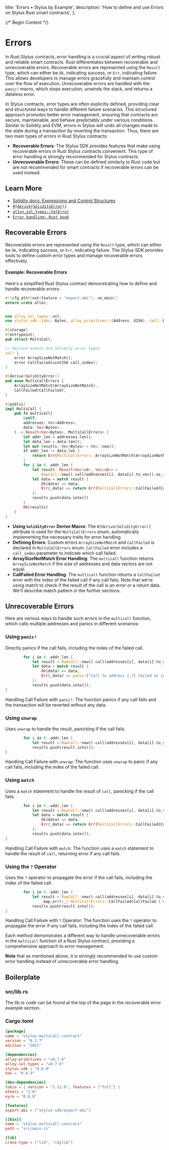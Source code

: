   title: 'Errors • Stylus by Example',
  description: 'How to define and use Errors on Stylus Rust smart contracts',
};

{/* Begin Content */}

# Errors

In Rust Stylus contracts, error handling is a crucial aspect of writing robust and reliable smart contracts. Rust differentiates between recoverable and unrecoverable errors. Recoverable errors are represented using the `Result` type, which can either be `Ok`, indicating success, or `Err`, indicating failure. This allows developers to manage errors gracefully and maintain control over the flow of execution. Unrecoverable errors are handled with the `panic!` macro, which stops execution, unwinds the stack, and returns a dataless error.

In Stylus contracts, error types are often explicitly defined, providing clear and structured ways to handle different failure scenarios. This structured approach promotes better error management, ensuring that contracts are secure, maintainable, and behave predictably under various conditions. Similar to Solidity and EVM, errors in Stylus will undo all changes made to the state during a transaction by reverting the transaction. Thus, there are two main types of errors in Rust Stylus contracts:

- **Recoverable Errors**: The Stylus SDK provides features that make using recoverable errors in Rust Stylus contracts convenient. This type of error handling is strongly recommended for Stylus contracts.
- **Unrecoverable Errors**: These can be defined similarly to Rust code but are not recommended for smart contracts if recoverable errors can be used instead.

## Learn More

- [Solidity docs: Expressions and Control Structures](https://docs.soliditylang.org/en/latest/control-structures.html)
- [`#[derive(SolidityError)]`](https://docs.rs/stylus-sdk/latest/stylus_sdk/prelude/derive.SolidityError.html)
- [`alloy_sol_types::SolError`](https://docs.rs/alloy-sol-types/latest/alloy_sol_types/trait.SolError.html)
- [`Error handling: Rust book`](https://doc.rust-lang.org/book/ch09-00-error-handling.html)

## Recoverable Errors

Recoverable errors are represented using the `Result` type, which can either be `Ok`, indicating success, or `Err`, indicating failure. The Stylus SDK provides tools to define custom error types and manage recoverable errors effectively.

#### Example: Recoverable Errors

Here's a simplified Rust Stylus contract demonstrating how to define and handle recoverable errors:

```rust
#![cfg_attr(not(feature = "export-abi"), no_main)]
extern crate alloc;


use alloy_sol_types::sol;
use stylus_sdk::{abi::Bytes, alloy_primitives::{Address, U256}, call::RawCall, prelude::*};

#[storage]
#[entrypoint]
pub struct MultiCall;

// Declare events and Solidity error types
sol! {
    error ArraySizeNotMatch();
    error CallFailed(uint256 call_index);
}

#[derive(SolidityError)]
pub enum MultiCallErrors {
    ArraySizeNotMatch(ArraySizeNotMatch),
    CallFailed(CallFailed),
}

#[public]
impl MultiCall {
    pub fn multicall(
        &self,
        addresses: Vec<Address>,
        data: Vec<Bytes>,
    ) -> Result<Vec<Bytes>, MultiCallErrors> {
        let addr_len = addresses.len();
        let data_len = data.len();
        let mut results: Vec<Bytes> = Vec::new();
        if addr_len != data_len {
            return Err(MultiCallErrors::ArraySizeNotMatch(ArraySizeNotMatch {}));
        }
        for i in 0..addr_len {
            let result: Result<Vec<u8>, Vec<u8>> =
                RawCall::new().call(addresses[i], data[i].to_vec().as_slice());
            let data = match result {
                Ok(data) => data,
                Err(_data) => return Err(MultiCallErrors::CallFailed(CallFailed { call_index: U256::from(i) })),
            };
            results.push(data.into())
        }
        Ok(results)
    }
}
```

- **Using `SolidityError` Derive Macro**: The `#[derive(SolidityError)]` attribute is used for the `MultiCallErrors` enum, automatically implementing the necessary traits for error handling.
- **Defining Errors**: Custom errors `ArraySizeNotMatch` and `CallFailed` is declared in `MultiCallErrors` enum. `CallFailed` error includes a `call_index` parameter to indicate which call failed.
- **ArraySizeNotMatch Error Handling**: The `multicall` function returns `ArraySizeNotMatch` if the size of addresses and data vectors are not equal.
- **CallFailed Error Handling**: The `multicall` function returns a `CallFailed` error with the index of the failed call if any call fails. Note that we're using match to check if the result of the call is an error or a return data. We'll describe match pattern in the further sections.

## Unrecoverable Errors

Here are various ways to handle such errors in the `multicall` function, which calls multiple addresses and panics in different scenarios:

### Using `panic!`

Directly panics if the call fails, including the index of the failed call.

```rust
        for i in 0..addr_len {
            let result = RawCall::new().call(addresses[i], data[i].to_vec().as_slice());
            let data = match result {
                Ok(data) => data,
                Err(_data) => panic!("Call to address {:?} failed at index {}", addresses[i], i),
            };
            results.push(data.into());
}
```

Handling Call Failure with `panic!`: The function panics if any call fails and the transaction will be reverted without any data.

### Using `unwrap`

Uses `unwrap` to handle the result, panicking if the call fails.

```rust
        for i in 0..addr_len {
            let result = RawCall::new().call(addresses[i], data[i].to_vec().as_slice()).unwrap();
            results.push(result.into());
}
```

Handling Call Failure with `unwrap`: The function uses `unwrap` to panic if any call fails, including the index of the failed call.

### Using `match`

Uses a `match` statement to handle the result of `call`, panicking if the call fails.

```rust
        for i in 0..addr_len {
            let result = RawCall::new().call(addresses[i], data[i].to_vec().as_slice());
            let data = match result {
                Ok(data) => data,
                Err(_data) => return Err(MultiCallErrors::CallFailed(CallFailed { call_index: U256::from(i) })),
            };
            results.push(data.into());
}
```

Handling Call Failure with `match`: The function uses a `match` statement to handle the result of `call`, returning error if any call fails.

### Using the `?` Operator

Uses the `?` operator to propagate the error if the call fails, including the index of the failed call.

```rust
        for i in 0..addr_len {
            let result = RawCall::new().call(addresses[i], data[i].to_vec().as_slice())
                .map_err(|_| MultiCallErrors::CallFailed(CallFailed { call_index: U256::from(i) }))?;
            results.push(result.into());
}
```

Handling Call Failure with `?` Operator: The function uses the `?` operator to propagate the error if any call fails, including the index of the failed call.

Each method demonstrates a different way to handle unrecoverable errors in the `multicall` function of a Rust Stylus contract, providing a comprehensive approach to error management.

**Note** that as mentioned above, it is strongly recommended to use custom error handling instead of unrecoverable error handling.

## Boilerplate

### src/lib.rs

The lib.rs code can be found at the top of the page in the recoverable error example section.

### Cargo.toml

```toml
[package]
name = "stylus-multicall-contract"
version = "0.1.7"
edition = "2021"

[dependencies]
alloy-primitives = "=0.7.6"
alloy-sol-types = "=0.7.6"
stylus-sdk = "0.6.0"
hex = "0.4.3"

[dev-dependencies]
tokio = { version = "1.12.0", features = ["full"] }
ethers = "2.0"
eyre = "0.6.8"

[features]
export-abi = ["stylus-sdk/export-abi"]

[[bin]]
name = "stylus-multicall-contract"
path = "src/main.rs"

[lib]
crate-type = ["lib", "cdylib"]

```
